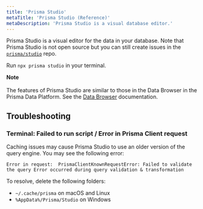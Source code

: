 ```yaml
---
title: 'Prisma Studio'
metaTitle: 'Prisma Studio (Reference)'
metaDescription: 'Prisma Studio is a visual database editor.'
---
```


<TopBlock>

Prisma Studio is a visual editor for the data in your database. Note that Prisma Studio is not open source but you can still create issues in the [`prisma/studio`](https://github.com/prisma/studio) repo.

Run `npx prisma studio` in your terminal.

<Admonition>

**Note**<br /><br />
The features of Prisma Studio are similar to those in the Data Browser in the Prisma Data Platform. See the [Data Browser](/data-platform/data-browser) documentation.

</Admonition>

</TopBlock>

## Troubleshooting

### Terminal: Failed to run script / Error in Prisma Client request

Caching issues may cause Prisma Studio to use an older version of the query engine. You may see the following error:

```
Error in request:  PrismaClientKnownRequestError: Failed to validate the query Error occurred during query validation & transformation
```

To resolve, delete the following folders:

- `~/.cache/prisma` on macOS and Linux
- `%AppData%/Prisma/Studio` on Windows
